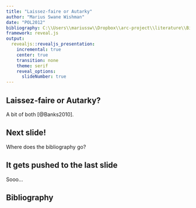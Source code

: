---
title: "Laissez-faire or Autarky"
author: "Marius Swane Wishman"
date: "POL2012"
bibliography: C:\\Users\\mariussw\\Dropbox\\arc-project\\literature\\Bibliography.bib # Nice!
framework: reveal.js
output:
  revealjs::revealjs_presentation:
    incremental: true
    center: true
    transition: none
    theme: serif
    reveal_options:
      slideNumber: true
---

## Laissez-faire or Autarky?

A bit of both [@Banks2010].

## Next slide!

Where does the bibliography go?

## It gets pushed to the last slide

Sooo...

## Bibliography